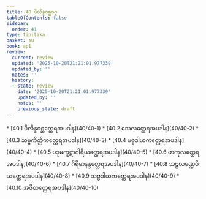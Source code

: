 ```yaml
---
title: 40 ပိလိန္ဒဝစ္ဆဝဂ္ဂ
tableOfContents: false
sidebar:
  order: 41
type: tipitaka
basket: su
book: ap1
review:
  current: review
  updated: '2025-10-20T21:21:01.977339'
  updated_by: ''
  notes: ''
  history:
  - state: review
    date: '2025-10-20T21:21:01.977339'
    updated_by: ''
    notes: ''
    previous_state: draft
---
```



<DynamicBreadcrumb />


<ReviewStatus review={frontmatter.review} showDetails={true} />

<HypothesisAnnotation frontmatter={frontmatter} />



<TableOfContents book="ap1" section="40">
* [40.1 ပိလိန္ဒဝစ္ဆတ္ထေရအပဒါန](40/40-1)
* [40.2 သေလတ္ထေရအပဒါန](40/40-2)
* [40.3 သဗ္ဗကိတ္တိကတ္ထေရအပဒါန](40/40-3)
* [40.4 မဓုဒါယကတ္ထေရအပဒါန](40/40-4)
* [40.5 ပဒုမကူဋာဂါရိယတ္ထေရအပဒါန](40/40-5)
* [40.6 ဗာကုလတ္ထေရအပဒါန](40/40-6)
* [40.7 ဂိရိမာနန္ဒတ္ထေရအပဒါန](40/40-7)
* [40.8 သဠလမဏ္ဍပိယတ္ထေရအပဒါန](40/40-8)
* [40.9 သဗ္ဗဒါယကတ္ထေရအပဒါန](40/40-9)
* [40.10 အဇိတတ္ထေရအပဒါန](40/40-10)
</TableOfContents>